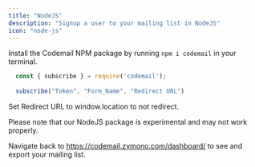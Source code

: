 ```yaml
---
title: "NodeJS"
description: "Signup a user to your mailing list in NodeJS"
icon: "node-js"
---
```


Install the Codemail NPM package by running `npm i codemail` in your terminal.

<CodeGroup>

```js cm.js
  const { subscribe } = require('codemail');
  
  subscribe("Token", "Form_Name", "Redirect URL")
```
</CodeGroup>

Set Redirect URL to window.location to not redirect.

<Info>Please note that our NodeJS package is experimental and may not work properly.</Info>

Navigate back to https://codemail.zymono.com/dashboard/ to see and export your mailing list.
